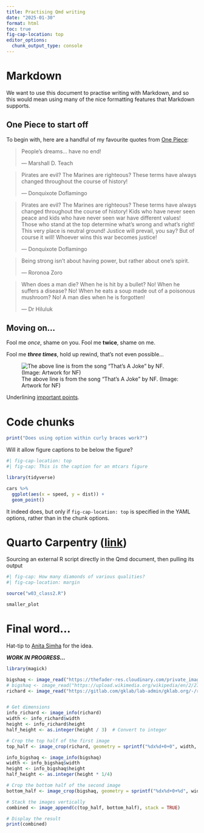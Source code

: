 ```yaml
---
title: Practising Qmd writing
date: "2025-01-30"
format: html
toc: true
fig-cap-location: top
editor_options: 
  chunk_output_type: console
---
```


# Markdown

We want to use this document to practise writing with Markdown, and so this would mean using many of the nice formatting features that Markdown supports.

## One Piece to start off

To begin with, here are a handful of my favourite quotes from [One Piece](https://onepiece.fandom.com/wiki/One_Piece_Wiki):

> People's dreams... have no end!
>
> --- Marshall D. Teach

> Pirates are evil? The Marines are righteous? These terms have always changed throughout the course of history!
>
> --- Donquixote Doflamingo

> Pirates are evil? The Marines are righteous? These terms have always changed throughout the course of history! Kids who have never seen peace and kids who have never seen war have different values! Those who stand at the top determine what's wrong and what's right! This very place is neutral ground! Justice will prevail, you say? But of course it will! Whoever wins this war becomes justice!
>
> --- Donquixote Doflamingo

> Being strong isn't about having power, but rather about one's spirit.
>
> --- Roronoa Zoro

> When does a man die? When he is hit by a bullet? No! When he suffers a disease? No! When he eats a soup made out of a poisonous mushroom? No! A man dies when he is forgotten!
>
> --- Dr Hiluluk

## Moving on...

Fool me *once*, shame on you. Fool me **twice**, shame on me. 

Fool me ***three times***, hold up rewind, that's not even possible...

![The above line is from the song "That's A Joke" by NF. (Image: Artwork for NF)](https://i1.sndcdn.com/artworks-GQ99bzj4ZrXsj3SE-SjDPWA-t500x500.jpg)

Underlining [important points]{.underline}.

# Code chunks

```r
print("Does using option within curly braces work?")
```

Will it allow figure captions to be below the figure?

```r
#| fig-cap-location: top
#| fig-cap: This is the caption for an mtcars figure

library(tidyverse)

cars %>% 
  ggplot(aes(x = speed, y = dist)) +
  geom_point()

```

It indeed does, but only if `fig-cap-location: top` is specified in the YAML options, rather than in the chunk options.

# Quarto Carpentry ([link](https://carpentries-incubator.github.io/reproducible-publications-quarto/))

Sourcing an external R script directly in the Qmd document, then pulling its output

```r
#| fig-cap: How many diamonds of various qualities?
#| fig-cap-location: margin

source("w03_class2.R")

smaller_plot
```

# Final word...

Hat-tip to [Anita Simha](https://anitasimha.com/) for the idea.

***WORK IN PROGRESS...***

```r
library(magick)

bigshaq <- image_read("https://thefader-res.cloudinary.com/private_images/w_1440,c_limit,f_auto,q_auto:best/Big_Shaq_-_Press_Shot_2_gifakp/comedian-michael-dapaah-in-character-as-big-shaq.jpg")
# bigshaq <- image_read("https://upload.wikimedia.org/wikipedia/en/2/27/Man%27s_Not_Hot_Artwork.png")
richard <- image_read("https://gitlab.com/gklab/lab-admin/gklab.org/-/raw/main/content/people/richard/featured.jpg")


# Get dimensions
info_richard <- image_info(richard)
width <- info_richard$width
height <- info_richard$height
half_height <- as.integer(height / 3)  # Convert to integer

# Crop the top half of the first image
top_half <- image_crop(richard, geometry = sprintf("%dx%d+0+0", width, half_height))

info_bigshaq <- image_info(bigshaq)
width <- info_bigshaq$width
height <- info_bigshaq$height
half_height <- as.integer(height * 1/4)

# Crop the bottom half of the second image
bottom_half <- image_crop(bigshaq, geometry = sprintf("%dx%d+0+%d", width, half_height, half_height))

# Stack the images vertically
combined <- image_append(c(top_half, bottom_half), stack = TRUE)

# Display the result
print(combined)

```

